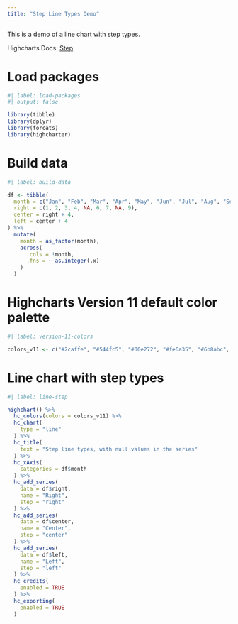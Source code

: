 ```yaml
---
title: "Step Line Types Demo"
---
```


This is a demo of a line chart with step types.

Highcharts Docs: [Step](https://www.highcharts.com/docs/chart-and-series-types/line-chart#step)

# Load packages

```r
#| label: load-packages
#| output: false

library(tibble)
library(dplyr)
library(forcats)
library(highcharter)
```

# Build data

```r
#| label: build-data

df <- tibble(
  month = c("Jan", "Feb", "Mar", "Apr", "May", "Jun", "Jul", "Aug", "Sep"),
  right = c(1, 2, 3, 4, NA, 6, 7, NA, 9),
  center = right + 4,
  left = center + 4
) %>% 
  mutate(
    month = as_factor(month),
    across(
      .cols = !month, 
      .fns = ~ as.integer(.x)
    )
  )
```

# Highcharts Version 11 default color palette

```r
#| label: version-11-colors

colors_v11 <- c("#2caffe", "#544fc5", "#00e272", "#fe6a35", "#6b8abc", "#d568fb", "#2ee0ca", "#fa4b42", "#feb56a", "#91e8e1")
```

# Line chart with step types

```r
#| label: line-step

highchart() %>% 
  hc_colors(colors = colors_v11) %>% 
  hc_chart(
    type = "line"
  ) %>% 
  hc_title(
    text = "Step line types, with null values in the series"
  ) %>% 
  hc_xAxis(
    categories = df$month
  ) %>% 
  hc_add_series(
    data = df$right,
    name = "Right",
    step = "right"
  ) %>% 
  hc_add_series(
    data = df$center,
    name = "Center",
    step = "center"
  ) %>% 
  hc_add_series(
    data = df$left,
    name = "Left",
    step = "left"
  ) %>% 
  hc_credits(
    enabled = TRUE
  ) %>% 
  hc_exporting(
    enabled = TRUE
  )
```
